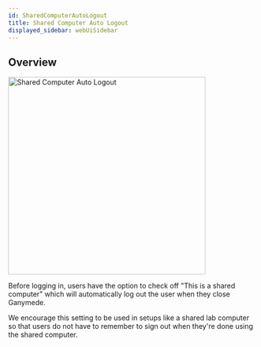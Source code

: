 ```yaml
---
id: SharedComputerAutoLogout
title: Shared Computer Auto Logout
displayed_sidebar: webUiSidebar
---
```


## Overview

<img height="400" alt="Shared Computer Auto Logout" src="https://ganymede-bio.mo.cloudinary.net/apiServer/shared_computer_auto_logout.png" />

Before logging in, users have the option to check off "This is a shared computer" which will automatically log out the 
user when they close Ganymede.  

We encourage this setting to be used in setups like a shared lab computer so that users do
not have to remember to sign out when they're done using the shared computer.